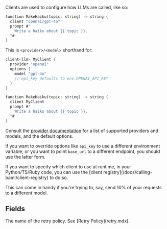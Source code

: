 
Clients are used to configure how LLMs are called, like so:

```rust BAML
function MakeHaiku(topic: string) -> string {
  client "openai/gpt-4o"
  prompt #"
    Write a haiku about {{ topic }}.
  "#
}
```

This is `<provider>/<model>` shorthand for:

```rust BAML
client<llm> MyClient {
  provider "openai"
  options {
    model "gpt-4o"
    // api_key defaults to env.OPENAI_API_KEY
  }
}

function MakeHaiku(topic: string) -> string {
  client MyClient
  prompt #"
    Write a haiku about {{ topic }}.
  "#
}
```

Consult the [provider documentation](#fields) for a list of supported providers
and models, and the default options.

If you want to override options like `api_key` to use a different environment
variable, or you want to point `base_url` to a different endpoint, you should use
the latter form.

<Tip>
If you want to specify which client to use at runtime, in your Python/TS/Ruby code,
you can use the [client registry](/docs/calling-baml/client-registry) to do so.

This can come in handy if you're trying to, say, send 10% of your requests to a
different model.
</Tip>

## Fields

<Markdown src="/snippets/client-constructor.mdx" />

<ParamField path="retry_policy">
  The name of the retry policy. See [Retry
  Policy](retry.mdx).
</ParamField>
